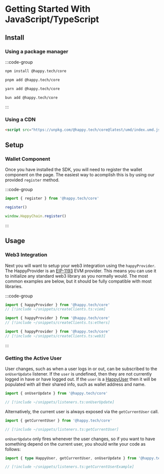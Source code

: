 # Getting Started With JavaScript/TypeScript

## Install

### Using a package manager

:::code-group

```bash [npm]
npm install @happy.tech/core
```

```bash [pnpm]
pnpm add @happy.tech/core
```

```bash [yarn]
yarn add @happy.tech/core
```

```bash [bun]
bun add @happy.tech/core
```

:::

### Using a CDN

```html
<script src="https://unpkg.com/@happy.tech/core@latest/umd/index.umd.js"></script>
```

## Setup 

### Wallet Component

Once you have installed the SDK, you will need to register the wallet component on the page. 
The easiest way to acomplish this is by using our provided `register` method.

:::code-group

```ts [Package Manager] twoslash
import { register } from '@happy.tech/core'

register()
```

```js [CDN]
window.HappyChain.register()
```

:::

## Usage

### Web3 Integration

Next you will want to setup your web3 integration using the `happyProvider`. 
The HappyProvider is an [EIP-1193](https://eips.ethereum.org/EIPS/eip-1193) EVM provider. 
This means you can use it to initialize any standard web3 library as you normally would. 
The most common examples are below, but it should be fully compatible with most libraries.

:::code-group

```ts [Viem] twoslash
import { happyProvider } from '@happy.tech/core' 
// [!include ~/snippets/createClients.ts:viem]
```

```ts [Ethers] twoslash
import { happyProvider } from '@happy.tech/core'
// [!include ~/snippets/createClients.ts:ethers]
```


```ts [Web3.js] twoslash
import { happyProvider } from '@happy.tech/core'
// [!include ~/snippets/createClients.ts:web3]
```

:::

### Getting the Active User

User changes, such as when a user logs in or out, can be subscribed to the `onUserUpdate` listener.
If the `user` is undefined, then they are not currently logged in have or have logged out. 
If the `user` is a [HappyUser](/sdk/js/api/type-aliases/HappyUser) then it will be populated with all their 
shared info, such as wallet address and name.

```ts twoslash
import { onUserUpdate } from '@happy.tech/core'

// [!include ~/snippets/listeners.ts:onUserUpdate]
```

Alternatively, the current user is always exposed via the `getCurrentUser` call.
```ts twoslash
import { getCurrentUser } from '@happy.tech/core'

// [!include ~/snippets/listeners.ts:getCurrentUser]
```

`onUserUpdate` only fires whenever the user changes, so if you want to have something depend on the current user, you should write your code as follows:

```ts twoslash
import { type HappyUser, getCurrentUser, onUserUpdate } from '@happy.tech/core'

// [!include ~/snippets/listeners.ts:getCurrentUserExample]
```
